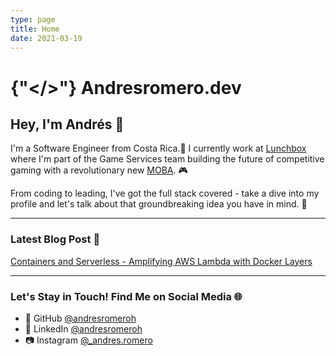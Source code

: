 ```yaml
---
type: page
title: Home
date: 2021-03-19
---
```


# {"</>"} Andresromero.dev

## Hey, I'm Andrés 👋

I'm a Software Engineer from Costa Rica.🌴 
I currently work at [Lunchbox](https://www.lunchboxentertainment.com) where I'm part of the Game Services team building the future of competitive gaming with a revolutionary new [MOBA](https://en.wikipedia.org/wiki/Multiplayer_online_battle_arena). 🎮

From coding to leading, I've got the full stack covered - take a dive into my profile and let's talk about that groundbreaking idea you have in mind. 🧠

---
### Latest Blog Post 📝
[Containers and Serverless - Amplifying AWS Lambda with Docker Layers](https://www.andresromero.dev/posts/containers-and-serverless)

---
### Let's Stay in Touch! Find Me on Social Media 🌐

- 🐙 GitHub [@andresromeroh](https://github.com/andresromeroh)
- 💼 LinkedIn [@andresromeroh](https://www.linkedin.com/in/andresromeroh)
- 📷 Instagram [@_andres.romero](https://www.instagram.com/_andres.romero)
